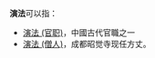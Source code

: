 '''演法'''可以指：

* [[演法_(官职)|演法 (官职)]]，中國古代官職之一
* [[演法_(僧人)|演法 (僧人)]]，成都昭觉寺现任方丈。

{{disambig|CAT=二字消歧义}}